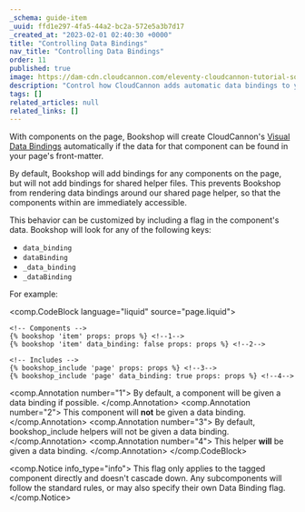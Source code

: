 ```yaml
---
_schema: guide-item
_uuid: ffd1e297-4fa5-44a2-bc2a-572e5a3b7d17
_created_at: "2023-02-01 02:40:30 +0000"
title: "Controlling Data Bindings"
nav_title: "Controlling Data Bindings"
order: 11
published: true
image: https://dam-cdn.cloudcannon.com/eleventy-cloudcannon-tutorial-social.png
description: "Control how CloudCannon adds automatic data bindings to your components"
tags: []
related_articles: null
related_links: []
---
```


With components on the page, Bookshop will create CloudCannon's
[Visual Data Bindings](https://cloudcannon.com/documentation/articles/what-are-visual-data-bindings/) automatically
if the data for that component can be found in your page's front-matter.

By default, Bookshop will add bindings for any components 
on the page, but will not add bindings for shared helper files. This 
prevents Bookshop from rendering data bindings around our shared page helper,
so that the components within are immediately accessible.

This behavior can be customized by including a flag in the component's data. Bookshop will look for any of the following keys:

- `data_binding`
- `dataBinding`
- `_data_binding`
- `_dataBinding`

For example:

<comp.CodeBlock language="liquid" source="page.liquid">
```
<!-- Components -->
{% bookshop 'item' props: props %} <!--1-->
{% bookshop 'item' data_binding: false props: props %} <!--2-->

<!-- Includes -->
{% bookshop_include 'page' props: props %} <!--3-->
{% bookshop_include 'page' data_binding: true props: props %} <!--4-->
```
<comp.Annotation number="1">
  By default, a component will be given a data binding if possible.
</comp.Annotation>
<comp.Annotation number="2">
  This component will **not** be given a data binding.
</comp.Annotation>
<comp.Annotation number="3">
  By default, bookshop_include helpers will not be given a data binding.
</comp.Annotation>
<comp.Annotation number="4">
  This helper **will** be given a data binding.
</comp.Annotation>
</comp.CodeBlock>

<comp.Notice info_type="info">
  This flag only applies to the tagged component directly and doesn't cascade 
  down. Any subcomponents will follow the standard rules, or may also 
  specify their own Data Binding flag.
</comp.Notice>
